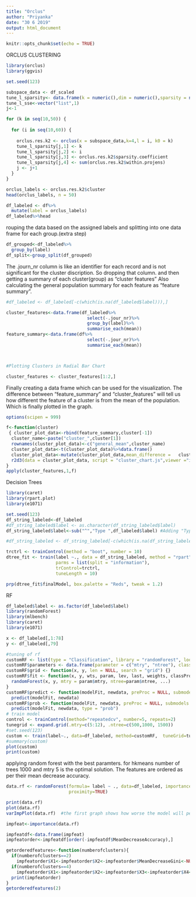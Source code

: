 ```yaml
---
title: "Orclus"
author: "Priyanka"
date: "30 6 2019"
output: html_document
---
```


```r
knitr::opts_chunk$set(echo = TRUE)
```

ORCLUS CLUSTERING


```r

library(orclus)
library(ggvis)

set.seed(123)

subspace_data <- df_scaled
tune_l_sparsity<- data.frame(k = numeric(),dim = numeric(),sparsity = numeric(),proj = numeric())
tune_l_sse<-vector("list",1)
j<-1

for (k in seq(10,50)) {
  
  for (i in seq(10,60)) {
    
    orclus.res.k2 <- orclus(x = subspace_data,k=4,l = i, k0 = k)
    tune_l_sparsity[j,1] <- k
    tune_l_sparsity[j,2] <- i
    tune_l_sparsity[j,3] <- orclus.res.k2$sparsity.coefficient
    tune_l_sparsity[j,4] <- sum(orclus.res.k2$within.projens)
    j <- j+1
  }
}

```


```r

orclus_labels <- orclus.res.k2$cluster
head(orclus_labels, n = 50)

```


```r


df_labeled <- df%>%
  mutate(label = orclus_labels)
df_labeled%>%head

```

rouping the data based on the assigned labels and splitting into one data frame for each group.(extra step)
```r
df_grouped<-df_labeled%>%
  group_by(label)
df_split<-group_split(df_grouped)

```

The .journ_nr column is like an identifier for each record and is not significant for the cluster discription. So dropping that column. and then getting a summary of each cluster(group) as "cluster features"
Also calculating the general population summary for each feature as "feature summary".
```r
#df_labeled <- df_labeled[-c(which(is.na(df_labeled$label))),]

cluster_features<-data.frame(df_labeled%>%
                               select(-.jour_nr)%>%
                               group_by(label)%>%
                               summarise_each(mean))
feature_summary<-data.frame(df%>%
                               select(-.jour_nr)%>%
                               summarise_each(mean))



#Plotting Clusters in Radial Bar Chart

cluster_features <- cluster_features[1:2,]

```


Finally creating a data frame which can be used for the visualization.
The difference between "feature_summary" and "cluster_features" will tell us how different the feature of a cluster is from the mean of the population. Which is finally plotted in the graph.
```r
options(scipen = 999)

f<-function(cluster)
 { cluster_plot_data<-rbind(feature_summary,cluster[-1])
  cluster_name<-paste("cluster_",cluster[1])
  rownames(cluster_plot_data)<-c("general_mean",cluster_name)
  cluster_plot_data<-t(cluster_plot_data)%>%data.frame()
  cluster_plot_data<-mutate(cluster_plot_data,mean_difference =   cluster_plot_data[,1]-cluster_plot_data[,2],feature=rownames(cluster_plot_data))
  r2d3(data = cluster_plot_data, script = "cluster_chart.js",viewer ="internal")
}
apply(cluster_features,1,f)

```

Decision Trees

```r
library(caret)
library(rpart.plot)
library(e1071)

set.seed(123)
df_string_labeled<-df_labeled
#df_string_labeled$label <- as.character(df_string_labeled$label)
df_string_labeled$label<-sub("^","Type ",df_labeled$label) #Adding "Type" to each cluster number to make it                                                             #non numeric

#df_string_labeled <- df_string_labeled[-c(which(is.na(df_string_labeled$label))),]

trctrl <- trainControl(method = "boot", number = 10)
dtree_fit <- train(label ~., data = df_string_labeled, method = "rpart",
                   parms = list(split = "information"),
                   trControl=trctrl,
                   tuneLength = 10)

prp(dtree_fit$finalModel, box.palette = "Reds", tweak = 1.2)
```


RF

```r
df_labeled$label <- as.factor(df_labeled$label)
library(randomForest)
library(mlbench)
library(caret)
library(e1071)

x <- df_labeled[,1:78]
y <- df_labeled[,79]

#tuning of rf
customRF <- list(type = "Classification", library = "randomForest", loop = NULL)
customRF$parameters <- data.frame(parameter = c("mtry", "ntree"), class = rep("numeric", 2), label = c("mtry", "ntree"))
customRF$grid <- function(x, y, len = NULL, search = "grid") {}
customRF$fit <- function(x, y, wts, param, lev, last, weights, classProbs, ...) {
  randomForest(x, y, mtry = param$mtry, ntree=param$ntree, ...)
}
customRF$predict <- function(modelFit, newdata, preProc = NULL, submodels = NULL)
  predict(modelFit, newdata)
customRF$prob <- function(modelFit, newdata, preProc = NULL, submodels = NULL)
  predict(modelFit, newdata, type = "prob")
# train model
control <- trainControl(method="repeatedcv", number=5, repeats=2)
tunegrid <- expand.grid(.mtry=c(5:12), .ntree=c(500,1000, 1500))
#set.seed(123)
custom <- train(label~., data=df_labeled, method=customRF,  tuneGrid=tunegrid, trControl=control)
#summary(custom)
plot(custom)
print(custom)
```
applying random forest with the best paramters. for hkmeans number of trees 1000 and mtry 5 is the optimal solution. The features are ordered as per their mean decrease accuracy.

```r
data.rf <- randomForest(formula= label ~ ., data=df_labeled, importance=TRUE,ntree=1000,mtry=12,
                        proximity=TRUE)

print(data.rf)
plot(data.rf)
varImpPlot(data.rf)  #the first graph shows how worse the model will perfrom after removing each variable and second shows how pure the nodes are at the end of the tree

impfeat<-importance(data.rf)

impfeatdf<-data.frame(impfeat)
impfeatorder<-impfeatdf[order(-impfeatdf$MeanDecreaseAccuracy),]

getorderedfeatures<-function(numberofclusters){
  if(numberofclusters==2)
    impfeatorder$X1<-impfeatorder$X2<-impfeatorder$MeanDecreaseGini<-NULL
  if(numberofclusters==4)
    impfeatorder$X1<-impfeatorder$X2<-impfeatorder$X3<-impfeatorder$X4<-impfeatorder$MeanDecreaseGini<-NULL
  print(impfeatorder)
}
getorderedfeatures(2)
```

